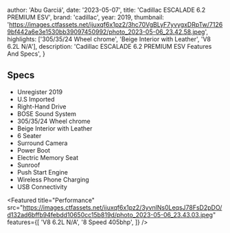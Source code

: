 
  author: 'Abu Garciá',
  date: '2023-05-07',
  title: 'Cadillac ESCALADE 6.2 PREMIUM ESV',
  brand: 'cadillac',
  year: 2019,
  thumbnail: 'https://images.ctfassets.net/ijuxqf6x1pz2/3hc70VgBLyF7yvygxDRpTw/71269bf442a6e3e1530bb39097450992/photo_2023-05-06_23.42.58.jpeg',
  highlights: ['305/35/24 Wheel chrome', 'Beige Interior with Leather', 'V8 6.2L N/A'],
  description:
    'Cadillac ESCALADE 6.2 PREMIUM ESV Features And Specs',
}


## Specs
- Unregister 2019
- U.S Imported 
- Right-Hand Drive
- BOSE Sound System
- 305/35/24 Wheel chrome 
- Beige Interior with Leather 
- 6 Seater 
- Surround Camera 
- Power Boot 
- Electric Memory Seat 
- Sunroof 
- Push Start Engine
- Wireless Phone Charging 
- USB Connectivity

<Featured
  title="Performance"
  src="https://images.ctfassets.net/ijuxqf6x1pz2/3yvnlNs0LeqsJ78FsD2pDO/d132ad6bffb94febdd10650cc15b819d/photo_2023-05-06_23.43.03.jpeg"
  features={[
    'V8 6.2L N/A',
    '8 Speed 405bhp',
  ]}
/>
